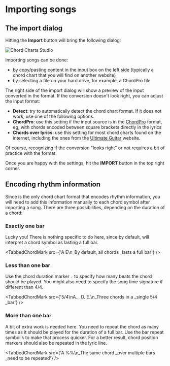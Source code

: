 
# Importing songs

## The import dialog

Hitting the **Import** button will bring the following dialog:

![Chord Charts Studio](./assets/ccs2.png)

Importing songs can be done:

- by copy/pasting content in the input box on the left side (typically a chord chart that you will find on another website)
- by selecting a file on your hard drive, for example, a ChordPro file 

The right side of the import dialog will show a preview of the input converted in the <CM/> format.
If the conversion doesn't look right, you can adjust the input format:

- **Detect**: try to automatically detect the chord chart format. If it does not work, use one of the following options.
- **ChordPro**: use this setting if the input source is in the [ChordPro](https://www.chordpro.org/) format, eg, with chords encoded between square brackets directly in the lyrics
- **Chords over lyrics**: use this setting for most chord charts found on the internet, including the ones from the [Ultimate Guitar](https://www.ultimate-guitar.com/) website.

Of course, recognizing if the conversion "looks right" or not requires a bit of practice with the <CM/> format.

Once you are happy with the settings, hit the **IMPORT** button in the top right corner. 

## Encoding rhythm information

Since <CM/> is the only chord chart format that encodes rhythm information, you will need to add this information manually to each chord symbol after importing a song.
There are three possibilities, depending on the duration of a chord:

### Exactly one bar

Lucky you! There is nothing specific to do here, since by default, <CM/> will interpret a chord symbol as lasting a full bar. 

<TabbedChordMark src={'A E\n_By default, all chords _lasts a full bar'} />

### Less than one bar

Use the chord duration marker `.` to specify how many beats the chord should be played.
You might also need to specify the song time signature if different than 4/4.

<TabbedChordMark src={'5/4\nA... D. E.\n_Three chords in a _single 5/4 _bar'} />

### More than one bar

A bit of extra work is needed here. 
You need to repeat the chord as many times as it should be played for the duration of a full bar.
Use the bar repeat symbol `%` to make that process quicker. 
For a better result, chord position markers should also be repeated in the lyric line.

<TabbedChordMark src={'A %%\n_The same chord _over multiple bars _need to be repeated'} />
